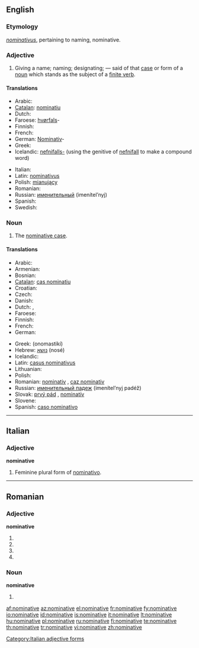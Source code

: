 ==English==

===Etymology===
{{etyl|la}} ''[[nominativus]]'', pertaining to naming, nominative.

===Adjective===
{{en-adj}}

# {{grammar}} Giving a name; naming; designating; — said of that [[case]] or form of a [[noun]] which stands as the subject of a [[finite verb]].

====Translations====
{{trans-top|giving a name, naming; designating}}
* Arabic: {{Arab|[[مرفوع|مَرْفُوع]]}} {{unicode|(marfúːʕ)}} {{m}}
* [[Catalan]]: [[nominatiu]] {{m}}
* Dutch: {{t+|nl|nominatief|m}}
* Faroese: [[hvørfall|hvørfals]]-
* Finnish: {{t+|fi|nominatiivi}}
* French: {{t+|fr|nominatif|m}}
* German: [[Nominativ]]-
* Greek: {{t+|el|ονομαστική|f|tr=onomastikí|sc=Grek}}
* Icelandic: [[nefnifall|nefnifalls-]] (using the genitive of [[nefnifall]] to make a compound word)
{{trans-mid}}
* Italian: {{t+|it|nominativo|m}}
* Latin: [[nominativus]] {{m}}
* Polish: [[mianujący]] {{m}}
* Romanian: {{t-|ro|nominativ}}
* Russian: [[именительный]] (imenítel’nyj) {{m}}
* Spanish: {{t+|es|nominativo|m}}
* Swedish: {{t+|sv|nominativ}}
{{trans-bottom}}

===Noun===
{{en-noun}}

# The [[nominative case]].

====Translations====
{{trans-top|the nominative case}}
* Arabic: {{Arab|[[حالة الرفع|حَالةُ الرَّفْع]]}} {{unicode|(ħáːltu r-ráfʕu)}} {{f}}
* Armenian: {{t|hy|ուղղական|tr=uġġakan|sc=Armn|xs=Armenian}}
* Bosnian: {{t-|bs|nominativ|m}}
* [[Catalan]]: [[cas nominatiu]] {{m}}
* Croatian: {{t-|hr|nominativ|m|alt=nȍminatīv}}
* Czech: {{t-|cs|první pád|m}}
* Danish: {{t+|da|nominativ}}
* Dutch: {{t+|nl|eerste naamval|m}}, {{t+|nl|nominatief|m}}
* Faroese: {{t+|fo|hvørfall|n|xs=Faroese}}
* Finnish: {{t+|fi|nominatiivi}}
* French: {{t+|fr|nominatif|m}}
* German: {{t+|de|Nominativ|m}}
{{trans-mid}}
* Greek: {{t+|el|ονομαστική|f|sc=Grek}} (onomastikí)
* Hebrew: [[נושא]] (nosé) {{m}}
* Icelandic: {{t+|is|nefnifall|n}}
* Latin: [[casus nominativus]] {{m}}
* Lithuanian: {{t+|lt|vardininkas|m|xs=Lithuanian}}
* Polish: {{t+|pl|mianownik|m}}
* Romanian: [[nominativ]] {{n}}, [[caz nominativ]] {{n}}
* Russian: [[именительный падеж]] (imenítel’nyj padéž) {{m}}
* Slovak: [[prvý pád]] {{m}}, [[nominatív]] {{m}}
* Slovene: {{t+|sl|imenovalnik|m}}
* Spanish: [[caso nominativo]] {{m}}
{{trans-bottom}}

----

==Italian==

===Adjective===
'''nominative''' {{f}}

# Feminine plural form of [[nominativo]].

[[Category:Italian adjective forms]]

----

==Romanian==

===Adjective===
'''nominative'''

# {{ro-form-adj|fp|n|nominativ}}
# {{ro-form-adj|fp|a|nominativ}}
# {{ro-form-adj|np|n|nominativ}}
# {{ro-form-adj|np|a|nominativ}}

===Noun===
'''nominative''' {{n|p}}

# {{plural of|nominativ|lang=Romanian}}

[[af:nominative]]
[[az:nominative]]
[[el:nominative]]
[[fr:nominative]]
[[fy:nominative]]
[[io:nominative]]
[[id:nominative]]
[[is:nominative]]
[[it:nominative]]
[[lt:nominative]]
[[hu:nominative]]
[[pl:nominative]]
[[ru:nominative]]
[[fi:nominative]]
[[te:nominative]]
[[th:nominative]]
[[tr:nominative]]
[[vi:nominative]]
[[zh:nominative]]